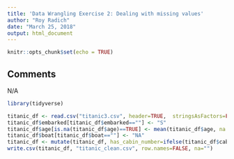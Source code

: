 ```yaml
---
title: 'Data Wrangling Exercise 2: Dealing with missing values'
author: "Roy Radich"
date: "March 25, 2018"
output: html_document
---
```


```r
knitr::opts_chunk$set(echo = TRUE)
```

## Comments

N/A

```r
library(tidyverse)

titanic_df <- read.csv("titanic3.csv", header=TRUE,  stringsAsFactors=FALSE)
titanic_df$embarked[titanic_df$embarked==""] <- "S"
titanic_df$age[is.na(titanic_df$age)==TRUE] <- mean(titanic_df$age, na.rm=TRUE)
titanic_df$boat[titanic_df$boat==""] <- "NA"
titanic_df <- mutate(titanic_df, has_cabin_number=ifelse(titanic_df$cabin=="", 0, 1)) 
write.csv(titanic_df, "titanic_clean.csv", row.names=FALSE, na="")
```